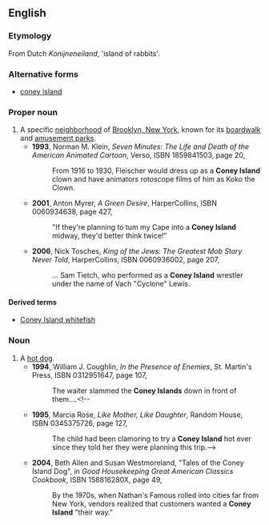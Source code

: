 ==English==
{{wikipedia}}

===Etymology===
From Dutch ''Konijneneiland'', 'island of rabbits'. 

===Alternative forms===
* {{sense|noun, hot dog}} [[coney island]]

===Proper noun===
{{en-proper noun}}

# A specific [[neighborhood]] of [[w:Brooklyn|Brooklyn, New York]], known for its [[boardwalk]] and [[amusement park]]s.
#* '''1993''', Norman M. Klein, ''Seven Minutes: The Life and Death of the American Animated Cartoon'', Verso, ISBN 1859841503, page 20,
#*: From 1916 to 1930, Fleischer would dress up as a '''Coney Island''' clown and have animators rotoscope films of him as Koko the Clown.
#* '''2001''', Anton Myrer, ''A Green Desire'', HarperCollins, ISBN 0060934638, page 427,
#*:"If they're planning to tum my Cape into a '''Coney Island''' midway, they'd better think twice!"
#* '''2006''', Nick Tosches, ''King of the Jews: The Greatest Mob Story Never Told'', HarperCollins, ISBN 0060936002, page 207,
#*:... Sam Tietch, who performed as a '''Coney Island''' wrestler under the name of Vach "Cyclone" Lewis.

====Derived terms====
* [[Coney Island whitefish]]

===Noun===
{{en-noun}}

# A [[hot dog]].
#* '''1994''', William J. Coughlin, ''In the Presence of Enemies'', St. Martin's Press, ISBN 0312951647, page 107,
#*: The waiter slammed the '''Coney Islands''' down in front of them....<!--
#*'''1995''', Marcia Rose, ''Like Mother, Like Daughter'', Random House, ISBN 0345375726, page 127,
#*:The child had been clamoring to try a '''Coney Island''' hot ever since they told her they were planning this trip.-->
#* '''2004''', Beth Allen and Susan Westmoreland, "Tales of the Coney Island Dog", in ''Good Housekeeping Great American Classics Cookbook'', ISBN 158816280X, page 49,
#*: By the 1970s, when Nathan's Famous rolled into cities far from New York, vendors realized that customers wanted a '''Coney Island''' "their way."